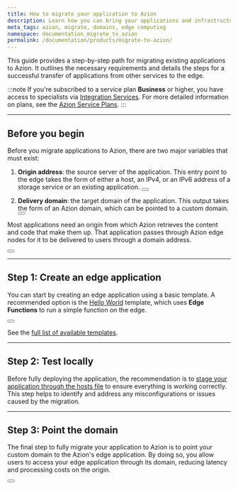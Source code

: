 ```yaml
---
title: How to migrate your application to Azion
description: Learn how you can bring your applications and infrastructure to Azion.
meta_tags: azion, migrate, domains, edge computing
namespace: documentation_migrate_to_azion
permalink: /documentation/products/migrate-to-azion/
---
```


This guide provides a step-by-step path for migrating existing applications to Azion. It outlines the necessary requirements and details the steps for a successful transfer of applications from other services to the edge.

:::note
If you're subscribed to a service plan **Business** or higher, you have access to specialists via [Integration Services](/en/documentation/services/integration-services/). For more detailed information on plans, see the [Azion Service Plans](https://www.azion.com/en/professional-services/).
:::

---

## Before you begin

Before you migrate applications to Azion, there are two major variables that must exist:

1. **Origin address**: the source server of the application. This entry point to the edge takes the form of either a host, an IPv4, or an IPv6 address of a storage service or an existing application.
  <Button href="/en/documentation/products/build/edge-application/origins/" text="Go to Origins reference" variant="secondary" target="_blank"></Button>

2. **Delivery domain**: the target domain of the application. This output takes the form of an Azion domain, which can be pointed to a custom domain. 
  <Button href="/en/documentation/products/edge-application/domains/" text="Go to Domains reference" variant="secondary" target="_blank"></Button>

Most applications need an origin from which Azion retrieves the content and code that make them up. That application passes through Azion edge nodes for it to be delivered to users through a domain address.

<Button href="/en/documentation/products/guides/build/overview/" text="Go to Edge Application overview" variant="secondary" target="_blank"></Button>

---

## Step 1: Create an edge application 

You can start by creating an edge application using a basic template. A recommended option is the [Hello World](/en/documentation/products/guides/hello-world-template/) template, which uses **Edge Functions** to run a simple function on the edge.

<Button href="/en/documentation/products/marketplace/templates-and-integrations-overview/" text="Go to Templates reference" variant="secondary" target="_blank"></Button>

See the [full list of available templates](/en/documentation/products/guides/#azion-templates).

---

## Step 2: Test locally 

Before fully deploying the application, the recommendation is to [stage your application through the hosts file](/en/documentation/products/guides/stage-edge-application-through-hosts-file/) to ensure everything is working correctly. This step helps to identify and address any misconfigurations or issues caused by the migration.

---

## Step 3: Point the domain 

The final step to fully migrate your application to Azion is to point your custom domain to the Azion's edge application. By doing so, you allow users to access your edge application through its domain, reducing latency and processing costs on the origin.

<Button href="/en/documentation/products/guides/point-domain-to-azion/" text="How to point a domain to Azion"></Button>

